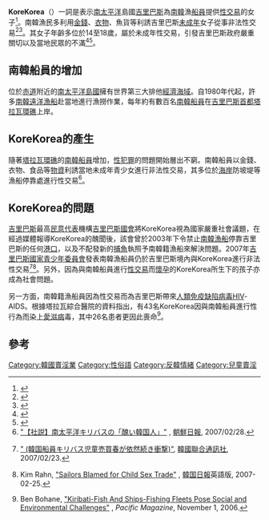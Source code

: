 '''KoreKorea'''（{{lang-ko|'''꼬레꼬레아'''}}）一詞是表示[[南太平洋|南太平洋]]島國[[吉里巴斯|吉里巴斯]]為[[南韓|南韓]]漁[[船員|船員]]提供[[性交易|性交易]]的女子<ref>{{cite web |publisher=The Hankyoreh |date=9 July 2005 |url=http://legacy.www.hani.co.kr/section-001100000/2005/07/001100000200507090244001.html |title=The Shame in 'KoreKorea' |accessdate=2013-11-25 |archive-date=2013-12-02 |archive-url=https://web.archive.org/web/20131202233922/http://legacy.www.hani.co.kr/section-001100000/2005/07/001100000200507090244001.html |dead-url=no }}</ref>。南韓漁民多利用[[金錢|金錢]]、[[衣物|衣物]]、魚貨等利誘吉里巴斯[[未成年|未成年]]女子從事非法性交易<ref name=Risky>{{cite web |title=Risky Business Kiribati: HIV prevention amongst women who board foreign fishing vessels to sell sex |publisher=International HIV Research Group, School of Public Health and Community Medicine, The University of New South Wales |url=http://www.fsm.ac.fj/files/Risky%20Bussiness%20Kiribati-%20HIV%20prevention%20amongst%20women%20who%20board.pdf |deadurl=yes |archiveurl=https://web.archive.org/web/20131030210044/http://www.fsm.ac.fj/files/Risky%20Bussiness%20Kiribati-%20HIV%20prevention%20amongst%20women%20who%20board.pdf |archivedate=2013-10-30 |accessdate=2013-11-25 }}</ref><ref>{{cite web |title=Commercial Sexual Exploitation of Children (CSEC) and Child Sexual Abuse (CSA) in the Pacific: A Regional Report |year=2006 |publisher=UNICEF, UNESCAP and ECPAT |url=http://www.unicef.org/eapro/Pacific_CSEC_report.pdf |5= |ref=CITEREFUNICEF2006 |accessdate=2013-11-25 |archive-date=2018-03-26 |archive-url=https://web.archive.org/web/20180326141623/https://www.unicef.org/eapro/Pacific_CSEC_report.pdf |dead-url=no }}</ref>。其女子年齡多位於14至18歲，屬於未成年性交易，引發吉里巴斯政府嚴重關切以及當地民眾的不滿<ref>{{cite web |title=2012 Trafficking in Persons Report - Kiribati |publisher=United States Department of State / UNHCR |date=19 June 2012 |url=http://www.refworld.org/cgi-bin/texis/vtx/rwmain?page=country&category=&publisher=&type=&coi=KIR&rid=45b632e02&docid=4fe30cba48&skip=0 |accessdate=2013-11-25 |archive-date=2018-03-26 |archive-url=https://web.archive.org/web/20180326064016/http://www.refworld.org/cgi-bin/texis/vtx/rwmain?page=country&category=&publisher=&type=&coi=KIR&rid=45b632e02&docid=4fe30cba48&skip=0 |dead-url=no }}</ref><ref>{{cite web |title=Gender Issues in Tuna Fisheries Case Studies in Papua New Guinea, Fiji and Kiribati |publisher=The Pacific Islands Forum Fisheries Agency |url=http://www.ffa.int/system/files/%252Fhome/ffaadmin/%252Ffiles/ffa/Gender%20issues%20in%20P.I.%20tuna%20industries%20II%20.pdf |date=June 2008 |page=31 |deadurl=yes |archiveurl=https://web.archive.org/web/20110220191528/http://www.ffa.int/system/files//home/ffaadmin//files/ffa/Gender%20issues%20in%20P.I.%20tuna%20industries%20II%20.pdf |archivedate=2011-02-20 |accessdate=2013-11-25 }}</ref>。

==南韓船員的增加==
位於[[赤道|赤道]]附近的[[南太平洋|南太平洋]][[島國|島國]]擁有世界第三大排他[[經濟海域|經濟海域]]。自1980年代起，許多[[南韓|南韓]][[遠洋漁船|遠洋漁船]]赴當地進行漁撈作業，每年約有數百名[[南韓|南韓]][[船員|船員]]在[[吉里巴斯|吉里巴斯]][[首都|首都]][[塔拉瓦環礁|塔拉瓦環礁]]上岸。

==KoreKorea的產生==
隨著[[塔拉瓦環礁|塔拉瓦環礁]]的[[南韓|南韓]][[船員|船員]]增加，[[性犯罪|性犯罪]]的問題開始層出不窮。南韓船員以金錢、衣物、食品等[[物資|物資]]利誘當地未成年青少女進行非法性交易，其多位於[[海岸|海岸]]防坡堤等漁船停靠處進行性交易<ref name=chosuned>[http://japanese.chosun.com/site/data/html_dir/2007/02/28/20070228000036.html "【社説】南太平洋キリバスの「醜い韓国人」"] {{Wayback|url=http://japanese.chosun.com/site/data/html_dir/2007/02/28/20070228000036.html |date=20070310071140 }}, [[朝鮮日報|朝鮮日報]], 2007/02/28.</ref>。

==KoreKorea的問題==
[[吉里巴斯|吉里巴斯]]最高[[民意代表|民意代表]]機構[[吉里巴斯國會|吉里巴斯國會]]將KoreKorea視為國家嚴重社會議題，在經過媒體報導KoreKorea的醜聞後，該會曾於2003年下令禁止[[南韓|南韓]][[漁船|漁船]]停靠吉里巴斯的任何[[港口|港口]]，以及不配發新的[[捕魚|捕魚]]執照予南韓籍漁船來解決問題。2007年[[吉里巴斯國家青少年委員會|吉里巴斯國家青少年委員會]]發表南韓漁船員仍於吉里巴斯境內與KoreKorea進行非法性交易<ref>{{ko icon}} [http://www.yonhapnews.co.kr/economy/2007/02/23/0301000000AKR20070223159900002.HTML {{Wayback|url=http://www.yonhapnews.co.kr/economy/2007/02/23/0301000000AKR20070223159900002.HTML |date=20150215200749 }} {{Wayback|url=http://www.yonhapnews.co.kr/economy/2007/02/23/0301000000AKR20070223159900002.HTML |date=20150215200749 }} {{Wayback|url=http://www.yonhapnews.co.kr/economy/2007/02/23/0301000000AKR20070223159900002.HTML |date=20150215200749 }} {{Wayback|url=http://www.yonhapnews.co.kr/economy/2007/02/23/0301000000AKR20070223159900002.HTML |date=20150215200749 }} "{{lang|ko|한국선원, 키리바시 아동성매매 지속 충격}} (韓国船員キリバス児童売買春が依然続き衝撃)"], [[韓國聯合通訊社|韓國聯合通訊社]], 2007/02/23.</ref><ref>{{en icon}} Kim Rahn, [http://www.koreatimes.co.kr/www/news/nation/news_view.asp?newsIdx=3083017 "Sailors Blamed for Child Sex Trade"] {{Wayback|url=http://www.koreatimes.co.kr/www/news/nation/news_view.asp?newsIdx=3083017 |date=20070927191544 }}, [[韓国日報|韓国日報]]英語版, 2007-02-25.</ref>。另外，因為與南韓船員進行[[性交易|性交易]]而[[懷孕|懷孕]]的KoreKorea所生下的孩子亦成為社會問題。

另一方面，南韓籍漁船員因為性交易而為吉里巴斯帶來[[人類免疫缺陷病毒|人類免疫缺陷病毒]]HIV-AIDS。根據塔拉瓦綜合醫院的資料指出，有43名KoreKorea因與南韓船員進行性行為而染上[[愛滋病|愛滋病]]毒，其中26名患者更因此喪命<ref name=PM200611>{{en icon}} Ben Bohane, [http://www.pacificmagazine.net/issue/2006/11/01/fish-and-ships "Kiribati-Fish And Ships-Fishing Fleets Pose Social and Environmental Challenges"] {{Wayback|url=http://www.pacificmagazine.net/issue/2006/11/01/fish-and-ships |date=20081007130735 }}, ''Pacific Magazine'', November 1, 2006.</ref>。

==參考==
{{reflist}}

{{韓僑}}
[[Category:韓國賣淫業|Category:韓國賣淫業]]
[[Category:性俗語|Category:性俗語]]
[[Category:反韓情緒|Category:反韓情緒]]
[[Category:兒童賣淫|Category:兒童賣淫]]